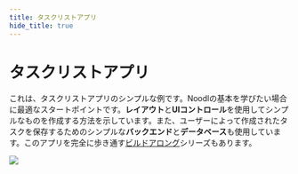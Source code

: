 ```yaml
---
title: タスクリストアプリ
hide_title: true
---
```


# タスクリストアプリ
これは、タスクリストアプリのシンプルな例です。Noodlの基本を学びたい場合に最適なスタートポイントです。**レイアウト**と**UIコントロール**を使用してシンプルなものを作成する方法を示しています。また、ユーザーによって作成されたタスクを保存するためのシンプルな**バックエンド**と**データベース**も使用しています。このアプリを完全に歩き通す[ビルドアロング](/docs/build-alongs/task-list-app)シリーズもあります。

<div className="ndl-image-with-background m">

![](/library/examples/task-list-app/task_list_thumbnail.png)

<ImportButton zip="/library/examples/task-list-app/task-app-1-2.zip" name="タスクリストアプリ" thumb="/library/examples/task-list-app/task_list_thumbnail.png" cf="/library/examples/task-list-app/task-app-cf.json"/>

</div>
